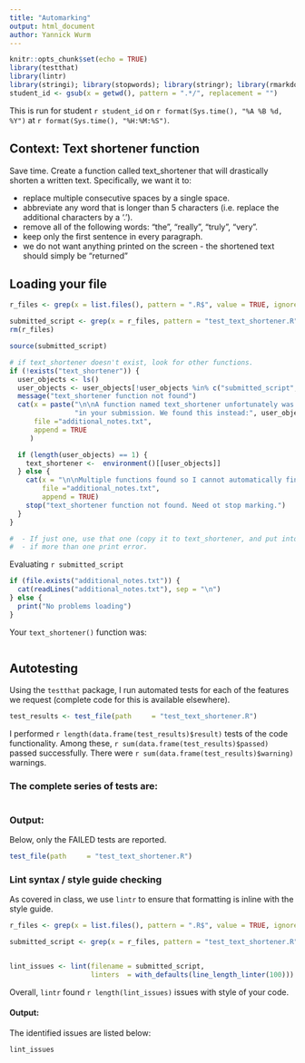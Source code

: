 ```yaml
---
title: "Automarking"
output: html_document
author: Yannick Wurm
---
```


```r
knitr::opts_chunk$set(echo = TRUE)
library(testthat)
library(lintr)
library(stringi); library(stopwords); library(stringr); library(rmarkdown); library(tm); library(tokenizers);
student_id <- gsub(x = getwd(), pattern = ".*/", replacement = "")
```


This is run for student `r student_id` on `r format(Sys.time(), "%A %B %d, %Y")` at `r format(Sys.time(), "%H:%M:%S")`.

## Context: Text shortener function

Save time. Create a function called text_shortener that will drastically shorten a written text. Specifically, we want it to:

  * replace multiple consecutive spaces by a single space.
  * abbreviate any word that is longer than 5 characters (i.e. replace the additional characters by a '.').
  * remove all of the following words: "the", "really", "truly", "very".
  * keep only the first sentence in every paragraph.
  * we do not want anything printed on the screen - the shortened text should simply be "returned"


## Loading your file


```r
r_files <- grep(x = list.files(), pattern = ".R$", value = TRUE, ignore.case = TRUE)

submitted_script <- grep(x = r_files, pattern = "test_text_shortener.R", value = TRUE, invert = TRUE)
rm(r_files)

source(submitted_script)

# if text_shortener doesn't exist, look for other functions.
if (!exists("text_shortener")) {
  user_objects <- ls()
  user_objects <- user_objects[!user_objects %in% c("submitted_script", "user_objects", "student_id")]
  message("text_shortener function not found")
  cat(x = paste("\n\nA function named text_shortener unfortunately was not found ",
                "in your submission. We found this instead:", user_objects),
      file ="additional_notes.txt",
      append = TRUE
     )

  if (length(user_objects) == 1) {
    text_shortener <-  environment()[[user_objects]]
  } else {
    cat(x = "\n\nMultiple functions found so I cannot automatically find the right one: ", paste(user_objects, sep=", "),
        file ="additional_notes.txt",
        append = TRUE)
    stop("text_shortener function not found. Need ot stop marking.")
  }
}

#  - If just one, use that one (copy it to text_shortener, and put into additional notes)
#  - if more than one print error.


```

Evaluating `r submitted_script`

```r
if (file.exists("additional_notes.txt")) {
  cat(readLines("additional_notes.txt"), sep = "\n")
} else {
  print("No problems loading")
}
```

Your `text_shortener()` function was:

```r
```

## Autotesting

Using the `testthat` package, I run automated tests for each of the features we request (complete code for this is available elsewhere).

```r
test_results <- test_file(path     = "test_text_shortener.R")
```

I performed `r length(data.frame(test_results)$result)` tests of the code functionality. Among these, `r sum(data.frame(test_results)$passed)` passed successfully. There were `r sum(data.frame(test_results)$warning)` warnings.

### The complete series of tests are:

```r
```

### Output:
Below, only the FAILED tests are reported.

```r
test_file(path     = "test_text_shortener.R")
```

### Lint syntax / style guide checking

As covered in class, we use `lintr` to ensure that formatting is inline with the style guide.

```r

r_files <- grep(x = list.files(), pattern = ".R$", value = TRUE, ignore.case = TRUE)

submitted_script <- grep(x = r_files, pattern = "test_text_shortener.R", value = TRUE, invert = TRUE)


lint_issues <- lint(filename = submitted_script,
                    linters  = with_defaults(line_length_linter(100)))
```

Overall, `lintr` found `r length(lint_issues)` issues with style of your code.

#### Output:

The identified issues are listed below:

```r
lint_issues
```

